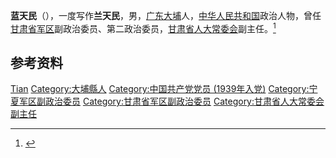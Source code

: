 '''蓝天民'''（{{bd|1920年|1月|2017年|1月15日}}），一度写作'''兰天民'''，男，[[广东|广东]][[大埔县|大埔]]人，[[中华人民共和国|中华人民共和国]]政治人物，曾任[[甘肃省军区|甘肃省军区]]副政治委员、第二政治委员，[[甘肃省人大常委会|甘肃省人大常委会]]副主任。<ref>{{Cite web|title=蓝天民同志逝世|url=http://www.81.cn/jfjbmap/content/2017-02/09/content_168880.htm|accessdate=2020-07-19|work=解放军报}}</ref>

== 参考资料 ==
{{reflist}}

{{中国人物小作品}}

{{Authority control}}
{{DEFAULTSORT:Lan蓝}}
[[Category:蓝姓|Tian]]
[[Category:大埔縣人|Category:大埔縣人]]
[[Category:中国共产党党员_(1939年入党)|Category:中国共产党党员 (1939年入党)]]
[[Category:宁夏军区副政治委员|Category:宁夏军区副政治委员]]
[[Category:甘肃省军区副政治委员|Category:甘肃省军区副政治委员]]
[[Category:甘肃省人大常委会副主任|Category:甘肃省人大常委会副主任]]